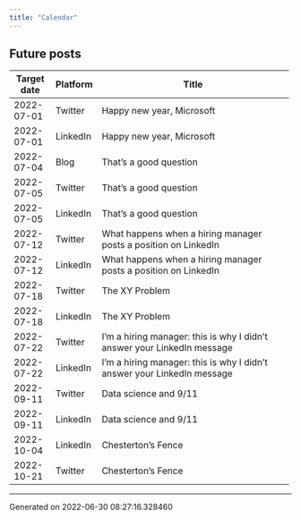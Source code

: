 ```yaml
---
title: "Calendar"
---
```

## Future posts

+---------------+------------+-------------------------------------------------------------------------+
| Target date   | Platform   | Title                                                                   |
+===============+============+=========================================================================+
| 2022-07-01    | Twitter    | Happy new year, Microsoft                                               |
+---------------+------------+-------------------------------------------------------------------------+
| 2022-07-01    | LinkedIn   | Happy new year, Microsoft                                               |
+---------------+------------+-------------------------------------------------------------------------+
| 2022-07-04    | Blog       | That's a good question                                                  |
+---------------+------------+-------------------------------------------------------------------------+
| 2022-07-05    | Twitter    | That's a good question                                                  |
+---------------+------------+-------------------------------------------------------------------------+
| 2022-07-05    | LinkedIn   | That's a good question                                                  |
+---------------+------------+-------------------------------------------------------------------------+
| 2022-07-12    | Twitter    | What happens when a hiring manager posts a position on LinkedIn         |
+---------------+------------+-------------------------------------------------------------------------+
| 2022-07-12    | LinkedIn   | What happens when a hiring manager posts a position on LinkedIn         |
+---------------+------------+-------------------------------------------------------------------------+
| 2022-07-18    | Twitter    | The XY Problem                                                          |
+---------------+------------+-------------------------------------------------------------------------+
| 2022-07-18    | LinkedIn   | The XY Problem                                                          |
+---------------+------------+-------------------------------------------------------------------------+
| 2022-07-22    | Twitter    | I'm a hiring manager: this is why I didn't answer your LinkedIn message |
+---------------+------------+-------------------------------------------------------------------------+
| 2022-07-22    | LinkedIn   | I'm a hiring manager: this is why I didn't answer your LinkedIn message |
+---------------+------------+-------------------------------------------------------------------------+
| 2022-09-11    | Twitter    | Data science and 9/11                                                   |
+---------------+------------+-------------------------------------------------------------------------+
| 2022-09-11    | LinkedIn   | Data science and 9/11                                                   |
+---------------+------------+-------------------------------------------------------------------------+
| 2022-10-04    | LinkedIn   | Chesterton's Fence                                                      |
+---------------+------------+-------------------------------------------------------------------------+
| 2022-10-21    | Twitter    | Chesterton's Fence                                                      |
+---------------+------------+-------------------------------------------------------------------------+
-----------------------------------
Generated on 2022-06-30 08:27:16.328460
